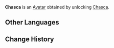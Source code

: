 {{About|the Avatar|the playable character|Chasca}}
{{Avatar Infobox
|title    = Chasca
|id       = 9000
|image    = Chasca Avatar.png
|type     = Character
|features = Chasca
|obtain   = Unlock [[Chasca]]
}}
'''Chasca''' is an [[Avatar]] obtained by unlocking [[Chasca]].

==Other Languages==
{{Other Languages|Chasca}}

==Change History==
{{Change History|5.2}}